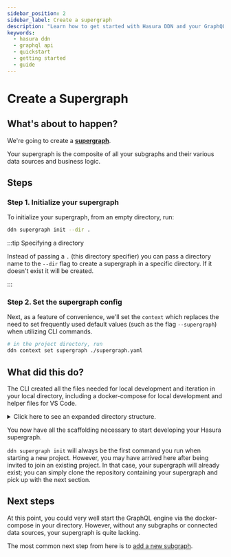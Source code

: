 ```yaml
---
sidebar_position: 2
sidebar_label: Create a supergraph
description: "Learn how to get started with Hasura DDN and your GraphQL API."
keywords:
  - hasura ddn
  - graphql api
  - quickstart
  - getting started
  - guide
---
```


# Create a Supergraph

## What's about to happen?

We're going to create a [**supergraph**](/project-configuration/config.mdx#supergraph).

Your supergraph is the composite of all your subgraphs and their various data sources and business logic.

## Steps

### Step 1. Initialize your supergraph

To initialize your supergraph, from an empty directory, run:

```bash
ddn supergraph init --dir .
```

:::tip Specifying a directory

Instead of passing a `.` (this directory specifier) you can pass a directory name to the `--dir` flag to create a
supergraph in a specific directory. If it doesn't exist it will be created.

:::

### Step 2. Set the supergraph config

Next, as a feature of convenience, we'll set the `context` which replaces the need to set frequently used default values
(such as the flag `--supergraph`) when utilizing CLI commands.

```bash
# in the project directory, run
ddn context set supergraph ./supergraph.yaml
```

## What did this do?

The CLI created all the files needed for local development and iteration in your local directory, including a
docker-compose for local development and helper files for VS Code.

<details>
  <summary>Click here to see an expanded directory structure.</summary>

```bash
.
├── .devcontainer
│  └── devcontainer.json
├── .env.engine
├── .gitattributes
├── .hasura
│  └── context.yaml
├── .vscode
│  ├── extensions.json
│  ├── launch.json
│  └── tasks.json
├── docker-compose.hasura.yaml
├── engine
│  ├── auth_config.json
│  ├── metadata.json
│  └── open_dd.json
├── hasura.yaml
├── otel-collector-config.yaml
├── supergraph.yaml
└── supergraph_globals
   ├── .env.supergraph_globals
   ├── auth-config.hml
   ├── compatibility-config.hml
   └── graphql-config.hml
```

</details>

You now have all the scaffolding necessary to start developing your Hasura supergraph.

`ddn supergraph init` will always be the first command you run when starting a new project. However, you may have
arrived here after being invited to join an existing project. In that case, your supergraph will already exist; you can
simply clone the repository containing your supergraph and pick up with the next section.

## Next steps

At this point, you could very well start the GraphQL engine via the docker-compose in your directory. However, without
any subgraphs or connected data sources, your supergraph is quite lacking.

The most common next step from here is to [add a new subgraph](/getting-started/02-init-subgraph.mdx).

